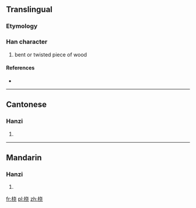 {{also|橈}}
==Translingual==

===Etymology===
{{Han simp|橈|f=垚|t=戈 without 丶}}

===Han character===
{{Han char|rn=75|rad=木|as=06|sn=10|four=|canj=木十心山 (DJPU), X木十心山 (XDJPU)}}

# bent or twisted piece of wood

====References====
* {{Han ref|kx=0526.211|hdz=21197.070|uh=6861|ud=26721}}

----

==Cantonese==

===Hanzi===
{{yue-hanzi|jyut=|y=naau4|tra=橈}}

# {{defn|Cantonese|sort=木06}}

----

==Mandarin==

===Hanzi===
{{cmn-hanzi|tra=橈|pin=[[náo]] ([[nao2]])|wg=nao<sup>2</sup>}}

# {{defn|Mandarin|sort=木06}}

[[fr:桡]]
[[pl:桡]]
[[zh:桡]]
